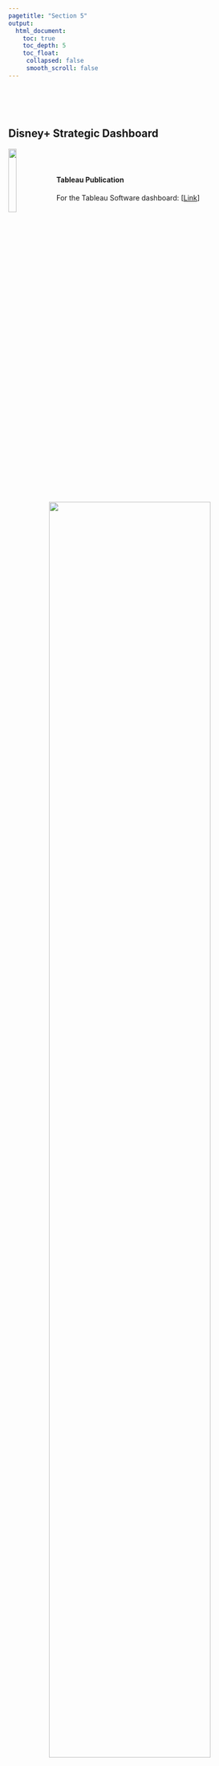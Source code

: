 ```yaml
---
pagetitle: "Section 5"
output:
  html_document:
    toc: true
    toc_depth: 5
    toc_float:
     collapsed: false
     smooth_scroll: false
---
```


<link rel="stylesheet" href="styles.css" type="text/css">

<br><br><br>

## **Disney+ Strategic Dashboard**

<img src="badges/badge_tableau.svg" style="width:18%; border:0px solid; margin-right: 5px" align="left">

<br><br>

#### Tableau Publication

For the Tableau Software dashboard: [[Link](https://public.tableau.com/app/profile/jisu.baek/viz/InteractiveVisualCommunication_Final_JisuBaek/Dashboard1)]

<br>

<p align="center">
<img src="photo/disneyplus_dashboard.png" style="width:80%; border:0px solid; margin-right: 20px" align="center">
</p>
<br>


#### Project Summary:

The goal of this project is to demonstrate the recommended strategic plan that Disney plus should pursue to win millennial customers and dominate the next paradigm of the streaming industry, using "Short-form contents" as a key.<br>
<br>
<b>The project component includes the following: </b><br>
&nbsp;1) Target segment analysis <br>
&nbsp;2) Strategic recommendation: Short-form contents <br>
